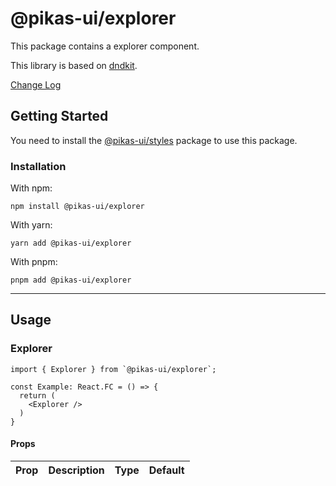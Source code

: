 

<NextSeo title="Explorer" />

# @pikas-ui/explorer

This package contains a explorer component.

This library is based on [dndkit](https://dndkit.com).

<a href="https://github.com/Achaak/pikas/blob/main/packages/ui/explorer/CHANGELOG.md">
  Change Log
</a>

## Getting Started

You need to install the <a href={stylesLink}>@pikas-ui/styles</a> package to use this package.

### Installation

With npm:

```
npm install @pikas-ui/explorer
```

With yarn:

```
yarn add @pikas-ui/explorer
```

With pnpm:

```
pnpm add @pikas-ui/explorer
```

---

## Usage

### Explorer

<ExplorerExample showType="grid" />

<ExplorerExample showType="list" />

```tsx
import { Explorer } from `@pikas-ui/explorer`;

const Example: React.FC = () => {
  return (
    <Explorer />
  )
}
```

#### Props

| Prop | Description | Type | Default |
| :--- | :---------- | :--- | :------ |
